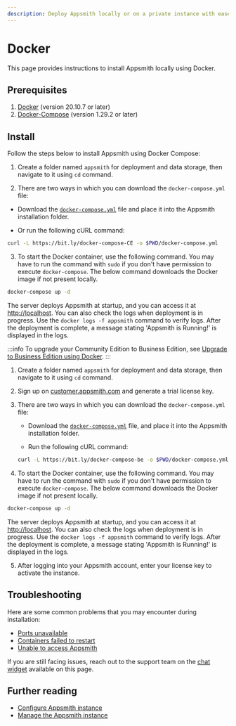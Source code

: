 ```yaml
---
description: Deploy Appsmith locally or on a private instance with ease using Docker Compose. Follow these simple steps to set up Appsmith on your Docker Compose platform.
---
```


# Docker

This page provides instructions to install Appsmith locally using Docker.

<VideoEmbed host="youtube" videoId="Tde7GqE6FQQ" title="How to install Appsmith using Docker" 
caption="How to install Appsmith using Docker"/> 

## Prerequisites

1. [Docker](https://docs.docker.com/get-docker/) (version 20.10.7 or later)
2. [Docker-Compose](https://docs.docker.com/compose/install/) (version 1.29.2 or later)

## Install

Follow the steps below to install Appsmith using Docker Compose:

<Tabs groupId="editions" >
<TabItem label="Community Edition" value="community">

1. Create a folder named `appsmith` for deployment and data storage, then navigate to it using `cd` command.

2. There are two ways in which you can download the `docker-compose.yml` file:
   
* Download the [`docker-compose.yml`](https://bit.ly/docker-compose-CE) file and place it into the Appsmith installation folder. 

* Or run the following cURL command:

```bash
curl -L https://bit.ly/docker-compose-CE -o $PWD/docker-compose.yml
```
3. To start the Docker container, use the following command. You may have to run the command with `sudo` if you don't have permission to execute `docker-compose`. The below command downloads the Docker image if not present locally.

```bash
docker-compose up -d
```

The server deploys Appsmith at startup, and you can access it at [http://localhost](http://localhost). You can also check the logs when deployment is in progress. Use the `docker logs -f appsmith` command to verify logs. After the deployment is complete, a message stating 'Appsmith is Running!' is displayed in the logs.

</TabItem>
<TabItem label="Business Edition" value="business">

:::info
To upgrade your Community Edition to Business Edition, see [Upgrade to Business Edition using Docker](/getting-started/setup/upgrade-to-business-edition/docker).
:::
1. Create a folder named `appsmith` for deployment and data storage, then navigate to it using `cd` command.

2. Sign up on [customer.appsmith.com](https://customer.appsmith.com) and generate a trial license key.

3. There are two ways in which you can download the `docker-compose.yml` file:
   * Download the [`docker-compose.yml`](https://bit.ly/docker-compose-be) file, and place it into the Appsmith installation folder. 
   
   * Run the following cURL command:

   ```bash
   curl -L https://bit.ly/docker-compose-be -o $PWD/docker-compose.yml
   ```
4. To start the Docker container, use the following command. You may have to run the command with `sudo` if you don't have permission to execute `docker-compose`. The below command downloads the Docker image if not present locally.

```bash
docker-compose up -d
```

The server deploys Appsmith at startup, and you can access it at [http://localhost](http://localhost). You can also check the logs when deployment is in progress. Use the `docker logs -f appsmith` command to verify logs. After the deployment is complete, a message stating 'Appsmith is Running!' is displayed in the logs.

5. After logging into your Appsmith account, enter your license key to activate the instance.

</TabItem>
</Tabs>

## Troubleshooting

Here are some common problems that you may encounter during installation:
* [Ports unavailable](/help-and-support/troubleshooting-guide/deployment-errors#ports-unavailable)
* [Containers failed to restart](/help-and-support/troubleshooting-guide/deployment-errors#containers-failed-to-start)
* [Unable to access Appsmith](/help-and-support/troubleshooting-guide/deployment-errors#unable-to-access-appsmith) 

If you are still facing issues, reach out to the support team on the <a href="#!" onclick="Intercom('show')">chat widget</a> available on this page.

## Further reading

* [Configure Appsmith instance](/getting-started/setup/instance-configuration#configure-docker-installations)
* [Manage the Appsmith instance](/getting-started/setup/instance-management/)
